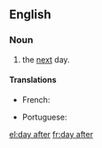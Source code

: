==English==

===Noun===
{{en-noun|head=[[day]] [[after]]|days after}}

# the [[next]] day.

====Translations====
{{trans-top|next day}}
* French: {{t+|fr|lendemain|m}}
{{trans-mid}}
* Portuguese: {{t|pt|[[dia]] [[seguinte]]|m}}
{{trans-bottom}}

[[el:day after]]
[[fr:day after]]